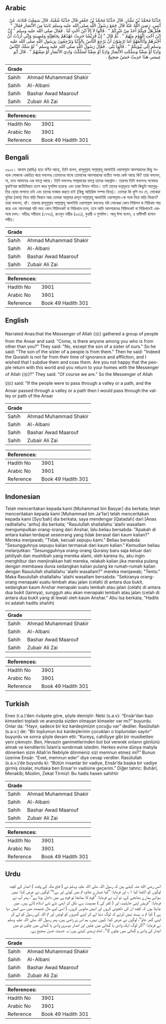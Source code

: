 ## Arabic


<div dir="rtl" lang="ar" style={{fontSize:'larger',backgroundColor:'#f8f9fa',padding:20}}>
حَدَّثَنَا مُحَمَّدُ بْنُ بَشَّارٍ، قَالَ حَدَّثَنَا مُحَمَّدُ بْنُ جَعْفَرٍ،قَالَ حَدَّثَنَا شُعْبَةُ، قَالَ سَمِعْتُ قَتَادَةَ، عَنْ أَنَسٍ، رَضِيَ اللَّهُ عَنْهُ قَالَ جَمَعَ رَسُولُ اللَّهِ صلى الله عليه وسلم نَاسًا مِنَ الأَنْصَارِ فَقَالَ ‏"‏ هَلُمَّ هَلْ فِيكُمْ أَحَدٌ مِنْ غَيْرِكُمْ ‏"‏ ‏.‏ قَالُوا لاَ إِلاَّ ابْنَ أُخْتٍ لَنَا ‏.‏ فَقَالَ صلى الله عليه وسلم ‏"‏ إِنَّ ابْنَ أُخْتِ الْقَوْمِ مِنْهُمْ ‏"‏ ‏.‏ ثُمَّ قَالَ ‏"‏ إِنَّ قُرَيْشًا حَدِيثٌ عَهْدُهُمْ بِجَاهِلِيَّةٍ وَمُصِيبَةٍ وَإِنِّي أَرَدْتُ أَنْ أَجْبُرَهُمْ وَأَتَأَلَّفَهُمْ أَمَا تَرْضَوْنَ أَنْ يَرْجِعَ النَّاسُ بِالدُّنْيَا وَتَرْجِعُونَ بِرَسُولِ اللَّهِ صلى الله عليه وسلم إِلَى بُيُوتِكُمْ ‏"‏ ‏.‏ قَالُوا بَلَى ‏.‏ فَقَالَ رَسُولُ اللَّهِ صلى الله عليه وسلم ‏"‏ لَوْ سَلَكَ النَّاسُ وَادِيًا أَوْ شِعْبًا وَسَلَكَتِ الأَنْصَارُ وَادِيًا أَوْ شِعْبًا لَسَلَكْتُ وَادِيَ الأَنْصَارِ أَوْ شِعْبَهُمْ ‏"‏ ‏.‏ قَالَ أَبُو عِيسَى هَذَا حَدِيثٌ حَسَنٌ صَحِيحٌ ‏.‏
</div>
<div style={{backgroundColor:'#f8f9fa',padding:20, marginBottom: 10}}><table> <thead> <tr> <th>Grade</th> <th></th> </tr> </thead> <tbody> <tr><td>Sahih</td><td>Ahmad Muhammad Shakir</td></tr><tr><td>Sahih</td><td>Al-Albani</td></tr><tr><td>Sahih</td><td>Bashar Awad Maarouf</td></tr><tr><td>Sahih</td><td>Zubair Ali Zai</td></tr></tbody></table><table> <thead> <tr> <th>References:</th> <th></th> </tr> </thead> <tbody><tr><td>Hadith No</td><td>3901</td></tr><tr><td>Arabic No</td><td>3901</td></tr><tr><td>Reference</td><td>Book 49 Hadith 301</td></tr></tbody></table></div>

## Bengali


<div dir="ltr" lang="bn" style={{fontSize:'larger',backgroundColor:'#f8f9fa',padding:20}}>
৩৯০১। আনাস (রাযিঃ) হতে বর্ণিত আছে, তিনি বলেন, রাসূলুল্লাহ সাল্লাল্লাহু আলাইহি ওয়াসাল্লাম আনসারদের কিছু সংখ্যক লোককে একত্রিত করে বললেনঃ তোমাদের মাঝে তোমাদের আনসারদের ব্যতীত অপর কেউ আছে কি? তারা বললেন, না, তবে আমাদের এক ভাগ্নে আছে। তিনি বললেনঃ সম্প্রদায়ের ভাগ্নে তাদের অন্তর্ভুক্ত। তারপর তিনি বললেনঃ সবেমাত্র কুরাইশরা জাহিলিয়াত ত্যাগ করে মুসলিম হয়েছে এবং তারা বিপদে পতিত। তাই তাদের ভগ্নহৃদয়ে আমি কিছুটা সহানুভূতির ছোয়া লাগাতে চাই এবং তাদের মনজয় করতে চাই (কিছু অতিরিক্ত সম্পদ দিয়ে)। তোমরা কি খুশি নও যে, লোকেরা দুনিয়া (মাল) নিয়ে বাড়ি ফিরবে আর তোমরা আল্লাহর রাসূল সাল্লাল্লাহু আলাইহি ওয়াসাল্লাম-কে সঙ্গে নিয়ে বাড়ি ফিরবে? তারা বললেন, হ্যাঁ। তারপর রাসূলুল্লাহ সাল্লাল্লাহু আলাইহি ওয়াসাল্লাম বললেনঃ যদি লোকেরা কোন গিরিপথ বা গিরিখাদ পার করে এবং আনসাররা যদি অন্য কোন গিরিসংকট বা গিরিখাদে চলে, তবে আমি আনসারদের গিরিসংকট বা গিরিখাদেই একসঙ্গে চলব। সহীহঃ সহীহাহ (১৭৭৬), রাওযুন নায়ীর (৯৬১), বুখারী ও মুসলিম। আবূ ঈসা বলেন, এ হাদীসটি হাসান সহীহ।
</div>
<div style={{backgroundColor:'#f8f9fa',padding:20, marginBottom: 10}}><table> <thead> <tr> <th>Grade</th> <th></th> </tr> </thead> <tbody> <tr><td>Sahih</td><td>Ahmad Muhammad Shakir</td></tr><tr><td>Sahih</td><td>Al-Albani</td></tr><tr><td>Sahih</td><td>Bashar Awad Maarouf</td></tr><tr><td>Sahih</td><td>Zubair Ali Zai</td></tr></tbody></table><table> <thead> <tr> <th>References:</th> <th></th> </tr> </thead> <tbody><tr><td>Hadith No</td><td>3901</td></tr><tr><td>Arabic No</td><td>3901</td></tr><tr><td>Reference</td><td>Book 49 Hadith 301</td></tr></tbody></table></div>

## English


<div dir="ltr" lang="en" style={{fontSize:'larger',backgroundColor:'#f8f9fa',padding:20}}>
Narrated Anas:that the Messenger of Allah (ﷺ) gathered a group of people from the Ansar and said: "Come, is there anyone among you who is from other than you?" They said: "No, except the son of a sister of ours." So he said: "The son of the sister of a people is from them." Then he said: "Indeed the Quraish is not far from their time of ignorance and affliction, and I wished that I subdue them and coax them. Are you not happy that the people return with this world and you return to your homes with the Messenger of Allah (ﷺ)?" They said: "Of course we are." So the Messenger of Allah (ﷺ) said: "If the people were to pass through a valley or a path, and the Ansar passed through a valley or a path then I would pass through the valley or path of the Ansar
</div>
<div style={{backgroundColor:'#f8f9fa',padding:20, marginBottom: 10}}><table> <thead> <tr> <th>Grade</th> <th></th> </tr> </thead> <tbody> <tr><td>Sahih</td><td>Ahmad Muhammad Shakir</td></tr><tr><td>Sahih</td><td>Al-Albani</td></tr><tr><td>Sahih</td><td>Bashar Awad Maarouf</td></tr><tr><td>Sahih</td><td>Zubair Ali Zai</td></tr></tbody></table><table> <thead> <tr> <th>References:</th> <th></th> </tr> </thead> <tbody><tr><td>Hadith No</td><td>3901</td></tr><tr><td>Arabic No</td><td>3901</td></tr><tr><td>Reference</td><td>Book 49 Hadith 301</td></tr></tbody></table></div>

## Indonesian


<div dir="ltr" lang="id" style={{fontSize:'larger',backgroundColor:'#f8f9fa',padding:20}}>
Telah menceritakan kepada kami [Muhammad bin Basyar] dia berkata; telah menceritakan kepada kami [Muhammad bin Ja'far] telah menceritakan kepada kami [Syu'bah] dia berkata; saya mendengar [Qatadah] dari [Anas radliallahu 'anhu] dia berkata; "Rasulullah shallallahu 'alaihi wasallam mengumpulkan orang-orang dari Anshar, lalu beliau bersabda: "Apakah di antara kalian terdapat seseorang yang tidak berasal dari kaum kalian?" Mereka menjawab; "Tidak, kecuali sepupu kami." Beliau bersabda: "Sesungguhnya sepupu kalian termasuk dari kaum kalian." Kemudian beliau melanjutkan: "Sesungguhnya orang-orang Quraisy baru saja keluar dari jahiliyah dan mushibah yang mereka alami, oleh karena itu, aku ingin menghibur dan menjinakkan hati mereka, relakah kalian jika mereka pulang dengan membawa dunia sedangkan kalian pulang ke rumah-rumah kalian dengan Rasulullah shallallahu 'alaihi wasallam?" mereka menjawab; "Tentu." Maka Rasulullah shallallahu 'alaihi wasallam bersabda: "Sekiranya orang-orang menapaki suatu lembah atau jalan (celah) di antara dua bukit, sedangkan kaum Anshar menapaki suatu lembah atau jalan (celah) di antara dua bukit (lainnya), sungguh aku akan menapaki lembah atau jalan (celah di antara dua bukit yang di lewati oleh kaum Anshar." Abu Isa berkata; "Hadits ini adalah hadits shahih)
</div>
<div style={{backgroundColor:'#f8f9fa',padding:20, marginBottom: 10}}><table> <thead> <tr> <th>Grade</th> <th></th> </tr> </thead> <tbody> <tr><td>Sahih</td><td>Ahmad Muhammad Shakir</td></tr><tr><td>Sahih</td><td>Al-Albani</td></tr><tr><td>Sahih</td><td>Bashar Awad Maarouf</td></tr><tr><td>Sahih</td><td>Zubair Ali Zai</td></tr></tbody></table><table> <thead> <tr> <th>References:</th> <th></th> </tr> </thead> <tbody><tr><td>Hadith No</td><td>3901</td></tr><tr><td>Arabic No</td><td>3901</td></tr><tr><td>Reference</td><td>Book 49 Hadith 301</td></tr></tbody></table></div>

## Turkish


<div dir="ltr" lang="tr" style={{fontSize:'larger',backgroundColor:'#f8f9fa',padding:20}}>
Enes (r.a.)’den rivâyete göre, şöyle demiştir: Nebi (s.a.v): “Ensâr’dan bazı kimseleri topladı ve aranızda sizden olmayan kimseler var mı?” buyurdu. Onlar da: “Hayır, sadece bir kız kardeşimizin çocuğu var” dediler. Rasûlullah (s.a.v.) de: “Bir toplumun kız kardeşlerinin çocukları o toplumdan sayılır” buyurdu ve sonra şöyle devam etti: “Kureyş, cahiliyye gibi bir musibetten yeni çıkmıştır. Ben, Hevazin ganimetlerinden bol bol vererek onların gönlünü almak ve kendilerini İslam’a ısındırmak istedim. Herkes evine dünya malıyla dönerken sizin Allah’ın Nebiiyle dönmeniz sizi memnun etmez mi?” Bunun üzerine Ensâr: “Evet, memnun eder” diye cevap verdiler. Rasûlullah (s.a.v.)’de buyurdu ki: “Bütün insanlar bir vadiye, Ensâr’da başka bir vadiye girmiş olsalar, mutlaka ben Ensar’ın vadisine geçerim.” Diğer tahric: Buhârî, Menakîb; Müslim, Zekat Tirmizî: Bu hadis hasen sahihtir
</div>
<div style={{backgroundColor:'#f8f9fa',padding:20, marginBottom: 10}}><table> <thead> <tr> <th>Grade</th> <th></th> </tr> </thead> <tbody> <tr><td>Sahih</td><td>Ahmad Muhammad Shakir</td></tr><tr><td>Sahih</td><td>Al-Albani</td></tr><tr><td>Sahih</td><td>Bashar Awad Maarouf</td></tr><tr><td>Sahih</td><td>Zubair Ali Zai</td></tr></tbody></table><table> <thead> <tr> <th>References:</th> <th></th> </tr> </thead> <tbody><tr><td>Hadith No</td><td>3901</td></tr><tr><td>Arabic No</td><td>3901</td></tr><tr><td>Reference</td><td>Book 49 Hadith 301</td></tr></tbody></table></div>

## Urdu


<div dir="rtl" lang="ur" style={{fontSize:'larger',backgroundColor:'#f8f9fa',padding:20}}>
انس رضی الله عنہ کہتے ہیں کہ رسول اللہ صلی اللہ علیہ وسلم نے ( فتح مکہ کے وقت ) انصار کے کچھ لوگوں کو اکٹھا کیا ۱؎ اور فرمایا: ”کیا تمہارے علاوہ تم میں کوئی اور ہے؟“ لوگوں نے عرض کیا: نہیں سوائے ہمارے بھانجے کے، تو آپ نے فرمایا: ”قوم کا بھانجا تو قوم ہی میں داخل ہوتا ہے“، پھر آپ نے فرمایا: ”قریش اپنی جاہلیت اور ( کفر کی ) مصیبت سے نکل کر ابھی نئے نئے اسلام لائے ہیں۔ میں چاہتا ہوں کہ کچھ ان کی دلجوئی کروں اور انہیں مانوس کروں، ( اسی لیے مال غنیمت میں سے انہیں دیا ہے ) کیا تم یہ پسند نہیں کرتے کہ لوگ دنیا لے کر اپنے گھروں کو لوٹیں اور تم اللہ کے رسول کو لے کر اپنے گھر جاؤ“، لوگوں نے عرض کیا: کیوں نہیں، ہم اس پر راضی ہیں، پھر رسول اللہ صلی اللہ علیہ وسلم نے فرمایا: ”اگر لوگ ایک وادی یا گھاٹی میں چلیں اور انصار دوسری وادی یا گھاٹی میں چلیں تو میں انصار کی وادی و گھاٹی میں چلوں گا“۔ امام ترمذی کہتے ہیں: یہ حدیث حسن صحیح ہے۔
</div>
<div style={{backgroundColor:'#f8f9fa',padding:20, marginBottom: 10}}><table> <thead> <tr> <th>Grade</th> <th></th> </tr> </thead> <tbody> <tr><td>Sahih</td><td>Ahmad Muhammad Shakir</td></tr><tr><td>Sahih</td><td>Al-Albani</td></tr><tr><td>Sahih</td><td>Bashar Awad Maarouf</td></tr><tr><td>Sahih</td><td>Zubair Ali Zai</td></tr></tbody></table><table> <thead> <tr> <th>References:</th> <th></th> </tr> </thead> <tbody><tr><td>Hadith No</td><td>3901</td></tr><tr><td>Arabic No</td><td>3901</td></tr><tr><td>Reference</td><td>Book 49 Hadith 301</td></tr></tbody></table></div>